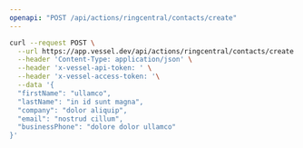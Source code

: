 ```yaml
---
openapi: "POST /api/actions/ringcentral/contacts/create"
---
```


<RequestExample>

```bash Request
curl --request POST \
  --url https://app.vessel.dev/api/actions/ringcentral/contacts/create \
  --header 'Content-Type: application/json' \
  --header 'x-vessel-api-token: ' \
  --header 'x-vessel-access-token: '\
  --data '{
  "firstName": "ullamco",
  "lastName": "in id sunt magna",
  "company": "dolor aliquip",
  "email": "nostrud cillum",
  "businessPhone": "dolore dolor ullamco"
}'
```

</RequestExample>
